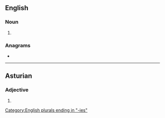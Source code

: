 {{also|ordinàries}}
==English==

===Noun===
{{head|en|noun form}}

# {{plural of|en|ordinary}}

===Anagrams===
* {{anagrams|en|a=adeiinorrs|ordinaires}}

[[Category:English plurals ending in "-ies"]]

----

==Asturian==

===Adjective===
{{head|ast|adjective form}}

# {{feminine plural of|ast|ordinariu}}